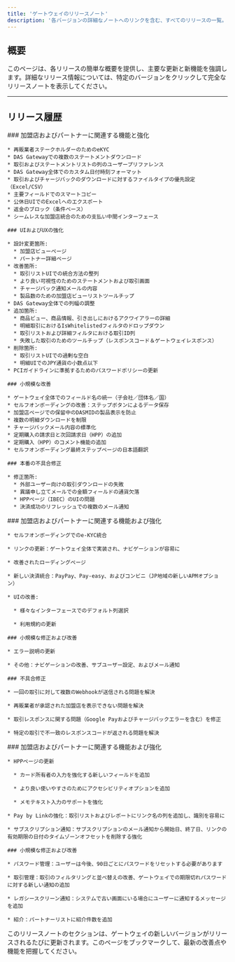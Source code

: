 ```yaml
---
title: 'ゲートウェイのリリースノート'
description: '各バージョンの詳細なノートへのリンクを含む、すべてのリリースの一覧。'
---
```


## **概要**

このページは、各リリースの簡単な概要を提供し、主要な更新と新機能を強調します。詳細なリリース情報については、特定のバージョンをクリックして完全なリリースノートを表示してください。

***

## **リリース履歴**

<Update label="2025-02-12" description="リリース 21">
  <div style={{ fontSize: '12px', lineHeight: '1.1' }}>
    ### 加盟店およびパートナーに関連する機能と強化

    * 再販業者ステークホルダーのためのeKYC
    * DAS Gatewayでの複数のステートメントダウンロード
    * 取引およびステートメントリストの列のユーザープリファレンス
    * DAS Gateway全体でのカスタム日付時刻フォーマット
    * 取引およびチャージバックのダウンロードに対するファイルタイプの優先設定（Excel/CSV）
    * 主要フィールドでのスマートコピー
    * 公休日UIでのExcelへのエクスポート
    * 返金のブロック（条件ベース）
    * シームレスな加盟店統合のための支払い中間インターフェース

    ### UIおよびUXの強化

    * 設計変更箇所:
      * 加盟店ビューページ
      * パートナー詳細ページ
    * 改善箇所:
      * 取引リストUIでの統合方法の整列
      * より良い可視性のためのステートメントおよび取引画面
      * チャージバック通知メールの内容
      * 製品数のための加盟店ビューリストツールチップ
    * DAS Gateway全体での列幅の調整
    * 追加箇所:
      * 商品ビュー、商品情報、引き出しにおけるアクワイアラーの詳細
      * 明細取引におけるIsWhitelistedフィルタのドロップダウン
      * 取引リストおよび詳細フィルタにおける取引ID列
      * 失敗した取引のためのツールチップ（レスポンスコード＆ゲートウェイレスポンス）
    * 削除箇所:
      * 取引リストUIでの過剰な空白
      * 明細UIでのJPY通貨の小数点以下
    * PCIガイドラインに準拠するためのパスワードポリシーの更新

    ### 小規模な改善

    * ゲートウェイ全体でのフィールド名の統一（子会社／団体名／国）
    * セルフオンボーディングの改善：ステップボタンによるデータ保存
    * 加盟店ページでの保留中のDASMIDの製品表示を防止
    * 複数の明細ダウンロードを制限
    * チャージバックメール内容の標準化
    * 定期購入の請求日と次回請求日（HPP）の追加
    * 定期購入（HPP）のコメント機能の追加
    * セルフオンボーディング最終ステップページの日本語翻訳

    ### 本番の不具合修正

    * 修正箇所:
      * 外部ユーザー向けの取引ダウンロードの失敗
      * 異議申し立てメールでの金額フィールドの通貨欠落
      * HPPページ（IBEC）のUIの問題
      * 決済成功のリフレッシュでの複数のメール通知
  </div>
</Update>

<Update label="2024-12-03" description="リリース 20">
  <div style={{ fontSize: '12px', lineHeight: '1.1' }}>
    ### 加盟店およびパートナーに関連する機能および強化

    * セルフオンボーディングでのe-KYC統合

    * リンクの更新：ゲートウェイ全体で実装され、ナビゲーションが容易に

    * 改善されたローディングページ

    * 新しい決済統合：PayPay、Pay-easy、およびコンビニ（JP地域の新しいAPMオプション）

    * UIの改善:

      * 様々なインターフェースでのデフォルト列選択

      * 利用規約の更新

    ### 小規模な修正および改善

    * エラー説明の更新

    * その他：ナビゲーションの改善、サブユーザー設定、およびメール通知

    ### 不具合修正

    * 一回の取引に対して複数のWebhookが送信される問題を解決

    * 再販業者が承認された加盟店を表示できない問題を解決

    * 取引レスポンスに関する問題（Google Payおよびチャージバックエラーを含む）を修正

    * 特定の取引で不一致のレスポンスコードが返される問題を解決
  </div>
</Update>

<Update label="2024-10-01" description="リリース 19">
  <div style={{ fontSize: '12px', lineHeight: '1.1' }}>
    ### 加盟店およびパートナーに関連する機能および強化

    * HPPページの更新

      * カード所有者の入力を強化する新しいフィールドを追加

      * より良い使いやすさのためにアクセシビリティオプションを追加

      * メモテキスト入力のサポートを強化

    * Pay by Linkの強化：取引リストおよびレポートにリンク名の列を追加し、識別を容易に

    * サブスクリプション通知：サブスクリプションのメール通知から開始日、終了日、リンクの有効期限の日付のタイムゾーンオフセットを削除する強化

    ### 小規模な修正および改善

    * パスワード管理：ユーザーは今後、90日ごとにパスワードをリセットする必要があります

    * 取引管理：取引のフィルタリングと並べ替えの改善、ゲートウェイでの期限切れパスワードに対する新しい通知の追加

    * レガシースクリーン通知：システムで古い画面にいる場合にユーザーに通知するメッセージを追加

    * 紹介：パートナーリストに紹介件数を追加
  </div>
</Update>

<Note>
  このリリースノートのセクションは、ゲートウェイの新しいバージョンがリリースされるたびに更新されます。このページをブックマークして、最新の改善点や機能を把握してください。
</Note>
